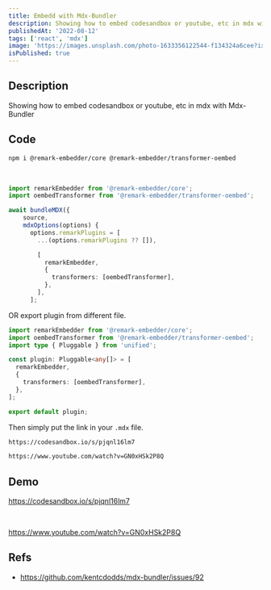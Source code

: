 ```yaml
---
title: Embedd with Mdx-Bundler
description: Showing how to embed codesandbox or youtube, etc in mdx with Mdx-Bundler
publishedAt: '2022-08-12'
tags: ['react', 'mdx']
image: 'https://images.unsplash.com/photo-1633356122544-f134324a6cee?ixlib=rb-1.2.1&ixid=MnwxMjA3fDB8MHxwaG90by1wYWdlfHx8fGVufDB8fHx8&auto=format&fit=crop&w=1170&q=80'
isPublished: true
---
```


## Description

Showing how to embed codesandbox or youtube, etc in mdx with Mdx-Bundler

## Code

```bash
npm i @remark-embedder/core @remark-embedder/transformer-oembed
```

<br />

```ts showLineNumbers {10-15}
import remarkEmbedder from '@remark-embedder/core';
import oembedTransformer from '@remark-embedder/transformer-oembed';

await bundleMDX({
    source,
    mdxOptions(options) {
      options.remarkPlugins = [
        ...(options.remarkPlugins ?? []),

        [
          remarkEmbedder,
          {
            transformers: [oembedTransformer],
          },
        ],
      ];
```

OR export plugin from different file.

```ts
import remarkEmbedder from '@remark-embedder/core';
import oembedTransformer from '@remark-embedder/transformer-oembed';
import type { Pluggable } from 'unified';

const plugin: Pluggable<any[]> = [
  remarkEmbedder,
  {
    transformers: [oembedTransformer],
  },
];

export default plugin;
```

Then simply put the link in your `.mdx` file.

```md
https://codesandbox.io/s/pjqnl16lm7

https://www.youtube.com/watch?v=GN0xHSk2P8Q
```

## Demo

https://codesandbox.io/s/pjqnl16lm7

<br />

https://www.youtube.com/watch?v=GN0xHSk2P8Q

## Refs

- https://github.com/kentcdodds/mdx-bundler/issues/92
